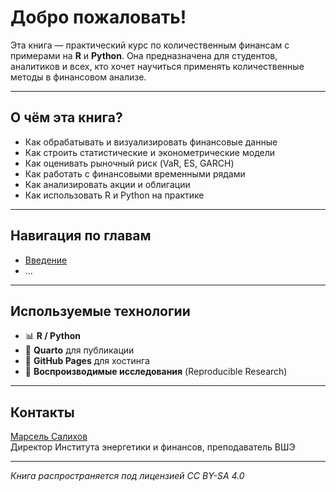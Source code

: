 # Добро пожаловать!

Эта книга — практический курс по количественным финансам с примерами на **R** и **Python**. Она предназначена для студентов, аналитиков и всех, кто хочет научиться применять количественные методы в финансовом анализе.

---

## О чём эта книга?

- Как обрабатывать и визуализировать финансовые данные
- Как строить статистические и эконометрические модели
- Как оценивать рыночный риск (VaR, ES, GARCH)
- Как работать с финансовыми временными рядами
- Как анализировать акции и облигации
- Как использовать R и Python на практике

---

## Навигация по главам

- [Введение](01-intro.qmd)
- ...

---

## Используемые технологии

- 📊 **R / Python**
- 🧮 **Quarto** для публикации
- 📘 **GitHub Pages** для хостинга
- 🔁 **Воспроизводимые исследования** (Reproducible Research)

---

## Контакты

[Марсель Салихов](https://www.hse.ru/org/persons/26780297)  
Директор Института энергетики и финансов, преподаватель ВШЭ

---

_Книга распространяется под лицензией CC BY-SA 4.0_
